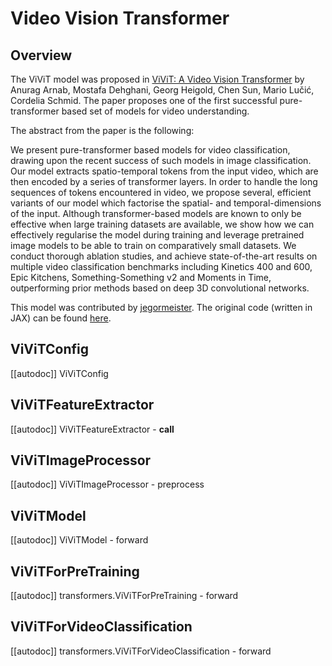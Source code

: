 <!--Copyright 2022 The HuggingFace Team. All rights reserved.

Licensed under the Apache License, Version 2.0 (the "License"); you may not use this file except in compliance with
the License. You may obtain a copy of the License at

http://www.apache.org/licenses/LICENSE-2.0

Unless required by applicable law or agreed to in writing, software distributed under the License is distributed on
an "AS IS" BASIS, WITHOUT WARRANTIES OR CONDITIONS OF ANY KIND, either express or implied. See the License for the
specific language governing permissions and limitations under the License.
-->

# Video Vision Transformer

## Overview

The ViViT model was proposed in [ViViT: A Video Vision Transformer](https://arxiv.org/abs/2103.15691) by Anurag Arnab, Mostafa Dehghani, Georg Heigold, Chen Sun, Mario Lučić, Cordelia Schmid.
The paper proposes one of the first successful pure-transformer based set of models for video understanding.

The abstract from the paper is the following:

We present pure-transformer based models for video classification, drawing upon the recent success of such models in image classification. Our model extracts spatio-temporal tokens from the input video, which are then encoded by a series of transformer layers. In order to handle the long sequences of tokens encountered in video, we propose several, efficient variants of our model which factorise the spatial- and temporal-dimensions of the input. Although transformer-based models are known to only be effective when large training datasets are available, we show how we can effectively regularise the model during training and leverage pretrained image models to be able to train on comparatively small datasets. We conduct thorough ablation studies, and achieve state-of-the-art results on multiple video classification benchmarks including Kinetics 400 and 600, Epic Kitchens, Something-Something v2 and Moments in Time, outperforming prior methods based on deep 3D convolutional networks.


This model was contributed by [jegormeister](https://huggingface.co/jegormeister). The original code (written in JAX) can be found [here](https://github.com/google-research/scenic/tree/main/scenic/projects/vivit).

## ViViTConfig

[[autodoc]] ViViTConfig

## ViViTFeatureExtractor

[[autodoc]] ViViTFeatureExtractor
    - __call__

## ViViTImageProcessor

[[autodoc]] ViViTImageProcessor
    - preprocess

## ViViTModel

[[autodoc]] ViViTModel
    - forward

## ViViTForPreTraining

[[autodoc]] transformers.ViViTForPreTraining
    - forward

## ViViTForVideoClassification

[[autodoc]] transformers.ViViTForVideoClassification
    - forward
